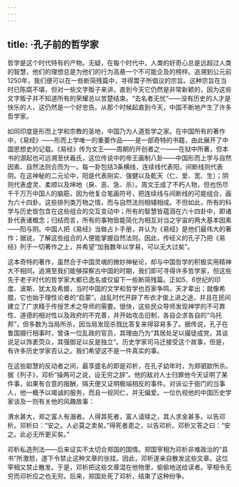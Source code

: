 ```yaml
---
---
---
```

title: ·孔子前的哲学家
---




哲学是这个时代特有的产物。无疑，在每个时代中，人类的好奇心总是远超过人类的智慧，他们的理想总是为他们的行为高悬一个不可能企及的榜样。追溯到公元前1250年，我们便可以在一些断简残篇中，寻得鬻子所倡议的宗旨。这种宗旨在当时已陈腐不堪，但对一些文字贩子来讲，直到今天它仍然是非常新颖的，因为这些文字贩子并不知道所有的荣耀总以苦楚结束。“去名者无忧”——没有历史的人才是快乐的人，这仍然是一个好忠告。从那个时候起直到今天，中国不断地产生了许多哲学家。

如同印度是形而上学和宗教的圣地，中国乃为人道哲学之家。在中国所有的著作中，《易经》——形而上学唯一的重要作品——是一部奇特的书籍，由此展开了中国思想史的记载。《易经》传为文王——周朝的开创者之一——在狱中所著，但本书的源起也可远溯至伏羲氏，这位传说中的帝王画制八卦——中国形而上学与自然因素、自然法则合而为一。每一卦包括3条横线，连续线代表阳，间断线则代表阴。在这神秘的二元论中，阳是代表刚实、强健以及乾天（仁、爱、宽、生）；阴则代表虚灵、柔顺以及坤地（戾、恶、急、杀）。周文王成了不朽人物，但也伤尽千千万万中国人的脑筋，因为他复合笔画符号，把连续线与间断线的可能组合，画为六十四卦。这些排列类万物之情，而与自然法则相辅相成。不但如此，所有的科学与历史皆包含在这些组合的交互变动中；所有的智慧皆蕴涵在六十四卦中，即诸卦代表诸概念；归结而言，所有的事物皆能简化为相互对当之宇宙的两大基本因素——阳与阴。中国人把《易经》当做占卜手册，并认为《易经》是他们最伟大的著作；据说，了解这些组合的人便能掌握自然法则。因此，传经义的孔子乃把《易经》列于一切著作之上，并希望“加我数年以学易，可以无大过矣”。

这本奇特的著作，虽然合于中国灵魂的微妙神秘论，却与中国哲学的积极实用精神大不相同。追溯至我们能够探察古中国的时期，我们即可寻得许多哲学家，但这些先于老子时代的哲学家大都已逸名或仅留下一些断简残篇。正如5、6世纪的印度、波斯、犹太及希腊，当时中国的文学和哲学也百家争鸣，天才辈出；就像希腊，它也始于理性论者的“启蒙”。战乱时代开辟了布衣才俊上进之途，并且在民间建立了广求精于传授艺术之导师的需要。很快，这些民众导师发现神学的不可靠性、道德的相对性以及政府的不完善，并开始攻击旧制，各自企求各自的“乌托邦”，但多数为当局所杀，因当局发现杀戮比答复来得容易多了。据传说，孔子在鲁国摄行相事时，曾诛一位乱政的官员，其理由乃为“其居处足以撮徒成党，其谈说足以饰袤荧众，其强御足以反是独立”。历史学家司马迁接受这个故事，但是，有许多历史学家否认之。我们希望这不是一件真实的事。

在这些聪慧的反动者之间，最享盛名的即是邓析，在孔子幼年时，为郑驷歂所杀。据《列子》，邓析“操两可之说，设无穷之辞”。他的敌对人士归罪他今天证明了某件事，如果有合意的报酬，隔天便又证明极端相反的事件。对诉讼于衙门的当事人，他一概予以竭诚的服务，而且一视同仁，并无偏爱。一位仇视他的中国历史学家谈及一则有关他的风趣故事：

渭水甚大，郑之富人有溺者。人得其死者，富人请赎之，其人求金甚多。以告邓析。邓析曰：“安之。人必莫之卖矣。”得死者患之，以告邓析。邓析又答之曰：“安之。此必无所更买矣。”



邓析私造刑法——后来证实不太切合郑国的国情。郑国宰相为邓析非难政治的“县书”所激怒，遂下令禁止这种文章的张挂。因此，邓析遂亲自散发这些文章。这位宰相又禁止散发。于是，邓析把这些文章混在他物里，偷偷地送给读者。宰相令无穷而邓析应之也无穷。后来，郑国处死了邓析，结束了这种纷争。